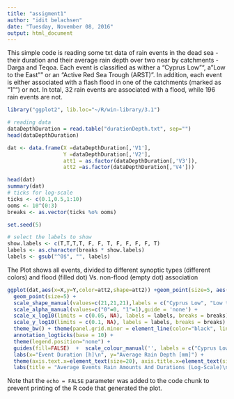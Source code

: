 ```yaml
---
title: "assigment1"
author: "idit belachsen"
date: "Tuesday, November 08, 2016"
output: html_document
---
```



This simple code is reading some txt data of rain events in the dead sea - their duration and their average rain depth over two near by catchments - Darga and Teqoa. Each event is classified as wither a "Cyprus Low"", a "Low to the East"" or an "Active Red Sea Trough (ARST)". In addition, each event is either associated with a flash flood in one of the catchments (marked as "1"") or not. In total, 32 rain events are associated with a flood, while 196 rain events are not. 

```r
library("ggplot2", lib.loc="~/R/win-library/3.1")

# reading data
dataDepthDuration = read.table("durationDepth.txt", sep="")
head(dataDepthDuration)

dat <- data.frame(X =dataDepthDuration[,'V1'],
                  Y =dataDepthDuration[,'V2'],
                  att1 = as.factor(dataDepthDuration[,'V3']),
                  att2 =as.factor(dataDepthDuration[,'V4']))

head(dat)
summary(dat)
# ticks for log-scale
ticks <- c(0.1,0.5,1:10)
ooms <- 10^(0:3)
breaks <- as.vector(ticks %o% ooms)

set.seed(5)

# select the labels to show
show.labels <- c(T,T,T,T, F, F, T, F, F, F, F, T)
labels <- as.character(breaks * show.labels)
labels <- gsub("^0$", "", labels)


```

The Plot shows all events, divided to different synoptic types (different colors) and flood (filled dot) Vs. non-flood (empty dot) association 

```r
ggplot(dat,aes(x=X,y=Y,color=att2,shape=att2)) +geom_point(size=5, aes(fill=att2, alpha=as.character(att1))) +
  geom_point(size=5) +  
  scale_shape_manual(values=c(21,21,21),labels = c("Cyprus Low", "Low to the East","ARST"),guide = 'none') +
  scale_alpha_manual(values=c("0"=0, "1"=1),guide = 'none') +
  scale_x_log10(limits = c(0.05, NA), labels = labels, breaks = breaks) +
  scale_y_log10(limits = c(0.1, NA), labels = labels, breaks = breaks) +
  theme_bw() + theme(panel.grid.minor = element_line(color="black", linetype="dotted"), panel.grid.major = element_line(color="black", linetype="dotted")) +
  annotation_logticks(base = 10) +
  theme(legend.position="none") +
  guides(fill=FALSE)  +  scale_colour_manual('', labels = c("Cyprus Low", "Low to the East","ARST"), values = c(rgb(34, 94, 168, 150, maxColorValue=255),rgb(65,182,196, 150, maxColorValue=255),rgb(245, 177, 139, 150, maxColorValue=255))) + scale_fill_manual('', values = c(rgb(34, 94, 168, 150, maxColorValue=255),rgb(65,182,196, 150, maxColorValue=255),rgb(245, 177, 139, 150, maxColorValue=255)))+ theme(legend.text = element_text(colour="black", size = 16))+theme(legend.justification=c(0,1), legend.position=c(0,1))+theme(legend.background = element_rect(fill="white"))+
  labs(x="Event Duration [h]\n", y="Average Rain Depth [mm]") +
  theme(axis.text.x=element_text(size=20), axis.title.x=element_text(size=20),axis.text.y=element_text(size=20), axis.title.y=element_text(size=20))+
  labs(title = "Average Events Rain Amounts And Durations (Log-Scale)\n (events associated with a flood are marked as filled dots)")
```

Note that the `echo = FALSE` parameter was added to the code chunk to prevent printing of the R code that generated the plot.
